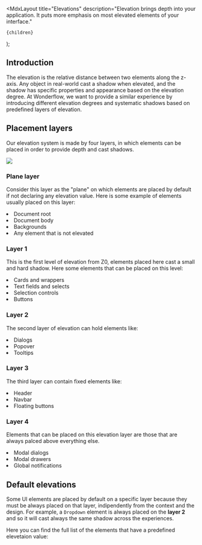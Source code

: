 
  <MdxLayout
    title="Elevations"
    description="Elevation brings depth into your application. It puts more emphasis on most elevated elements of your interface."
  >
    {children}
  </MdxLayout>
);

## Introduction

The elevation is the relative distance between two elements along the z-axis. Any object in real-world cast a shadow when elevated, and the shadow has specific properties and appearance based on the elevation degree. At Wonderflow, we want to provide a similar experience by introducing different elevation degrees and systematic shadows based on predefined layers of elevation.

## Placement layers

Our elevation system is made by four layers, in which elements can be placed in order to provide depth and cast shadows.

<img
  loading="lazy"
  decoding="async"
  src="/design/elevations/elevation-axis.svg"
/>

### Plane layer

Consider this layer as the "plane" on which elements are placed by default if not declaring any elevation value. Here is some example of elements usually placed on this layer:

<List marker="arrow-right" markerColor="var(--highlight-green-foreground)">
  <li>Document root</li>
  <li>Document body</li>
  <li>Backgrounds</li>
  <li>Any element that is not elevated</li>
</List>

### Layer 1

This is the first level of elevation from Z0, elements placed here cast a small and hard shadow. Here some elements that can be placed on this level:

<List marker="arrow-right" markerColor="var(--highlight-green-foreground)">
  <li>Cards and wrappers</li>
  <li>Text fields and selects</li>
  <li>Selection controls</li>
  <li>Buttons</li>
</List>

### Layer 2

The second layer of elevation can hold elements like:

<List marker="arrow-right" markerColor="var(--highlight-green-foreground)">
  <li>Dialogs</li>
  <li>Popover</li>
  <li>Tooltips</li>
</List>

### Layer 3

The third layer can contain fixed elements like:

<List marker="arrow-right" markerColor="var(--highlight-green-foreground)">
  <li>Header</li>
  <li>Navbar</li>
  <li>Floating buttons</li>
</List>

### Layer 4

Elements that can be placed on this elevation layer are those that are always palced above everything else.

<List marker="arrow-right" markerColor="var(--highlight-green-foreground)">
  <li>Modal dialogs</li>
  <li>Modal drawers</li>
  <li>Global notifications</li>
</List>

## Default elevations

Some UI elements are placed by default on a specific layer because they must be always placed on that layer, indipendently from the context and the design. For example, a `Dropdown` element is always placed on the **layer 2** and so it will cast always the same shadow across the experiences.

Here you can find the full list of the elements that have a predefined elevetaion value:


<Table
  columns={[
    {
      id: "component",
      Header: "Component",
      disableSortBy: true,
      accessor: 'component',
    },
    {
      id: "layer",
      Header: "Layer",
      align: "end",
      disableSortBy: true,
      accessor: 'layer'
    },
  ]}
  data={[
    {
      'component': 'Tooltip',
      'layer': '2'
    },
    {
      'component': 'Dropdown',
      'layer': '2'
    },
    {
      'component': 'Floating snackbars',
      'layer': '3'
    },
    {
      'component': 'Floating buttons',
      'layer': '3'
    },
    {
      'component': 'Modal drawers',
      'layer': '4'
    },
    {
      'component': 'Modal dialogs',
      'layer': '4'
    }
  ]}
/>

